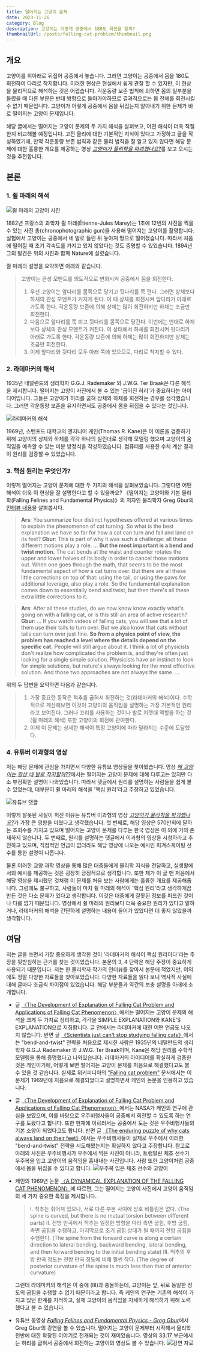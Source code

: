 ```yaml
---
title: 떨어지는 고양이 문제
date: 2023-11-26
category: Blog
description: 고양이는 어떻게 공중에서 180도 회전을 할까?
thumbnailUrl: /posts/falling-cat-problem/thumbnail.png
---
```


## 개요

고양이를 위아래로 뒤집어 공중에서 놓습니다. 그러면 고양이는 공중에서 몸을 180도 회전하여 다리로 착지합니다. 이러한 현상은 현실에서 쉽게 관찰 할 수 있지만, 이 현상을 물리적으로 해석하는 것은 어렵습니다. 각운동량 보존 법칙에 의하면 몸의 일부분을 돌렸을 때 다른 부분은 반대 방향으로 돌아가야하므로 결과적으로는 몸 전체를 회전시킬 수 없기 때문입니다. 고양이가 어떻게 공중에서 몸을 뒤집는지 알아내기 위한 문제가 바로 떨어지는 고양이 문제입니다.

해당 글에서는 떨어지는 고양이 문제의 두 가지 해석을 살펴보고, 어떤 해석이 더욱 적절한지 비교해볼 예정입니다. 고전 물리에 대한 기본적인 지식이 있다고 가정하고 글을 작성하였기에, 만약 각운동량 보존 법칙과 같은 물리 법칙을 잘 알고 있지 않다면 해당 문제에 대한 훌륭한 개요를 제공하는 영상 [_고양이가 물리학을 파괴했나요?_](https://www.youtube.com/shorts/d_Svw9SQEvU)를 보고 오시는 것을 추천합니다.

## 본론

### 1. 쥘 마레의 해석

![쥘 마레의 고양이 사진](/posts/falling-cat-problem/쥘마레-고양이-사진.jpg)

1882년 프랑스의 과학자 쥘 마레(Étienne-Jules Marey)는 1초에 12번의 사진을 찍을 수 있는 사진 총(chronophotographic gun)을 사용해 떨어지는 고양이를 촬영합니다. 실험에서 고양이는 공중에서 네 발로 들린 뒤 놓아져 땅으로 떨어졌습니다. 따라서 처음에 떨어질 때 초기 각속도를 가지고 있지 않았다는 것도 증명할 수 있었습니다. 1894년 그의 발견은 위의 사진과 함께 Nature에 실렸습니다.

쥘 마레의 설명을 요약하면 아래와 같습니다.

> 고양이는 관성 모멘트를 의도적으로 변화시켜 공중에서 몸을 회전한다.
>
> 1. 우선 고양이는 앞다리를 몸쪽으로 당기고 뒷다리를 쭉 편다. 그러면 상체보다 하체의 관성 모멘트가 커지게 된다. 이 때 상체를 회전시켜 앞다리가 아래로 가도록 한다. 각운동량 보존에 의해 상체는 많이 회전하지만 하체는 조금만 회전한다.
> 2. 다음으로 앞다리를 쭉 펴고 뒷다리를 몸쪽으로 당긴다. 이번에는 반대로 하체보다 상체의 관성 모멘트가 커진다. 이 상태에서 하체를 회전시켜 뒷다리가 아래로 가도록 한다. 각운동량 보존에 의해 하체는 많이 회전하지만 상체는 조금만 회전한다.
> 3. 이제 앞다리와 뒷다리 모두 아래 쪽에 있으므로, 다리로 착지할 수 있다.

### 2. 라데마커의 해석

1935년 네덜란드의 생리학자 G.G.J. Rademaker 와 J.W.G. Ter Braak은 다른 해석을 제시합니다. 떨어지는 고양이 사진에서 볼 수 있는 '굽어진 허리'가 중요하다는 아이디어입니다. 그들은 고양이가 허리를 굽혀 상체와 하체를 회전하는 경우를 생각했습니다. 그러면 각운동량 보존을 유지하면서도 공중에서 몸을 뒤집을 수 있다는 것입니다.

![라데마커의 해석](/posts/falling-cat-problem/라데마커의-해석.gif)

1969년, 스탠포드 대학교의 엔지니어 케인(Thomas R. Kane)은 이 이론을 검증하기 위해 고양이의 상체와 하체를 각각 하나의 실린더로 생각해 모델링 했으며 고양이의 움직임을 예측할 수 있는 미분 방정식을 작성하였습니다. 컴퓨터를 사용한 수치 계산 결과 이 원리를 검증할 수 있었습니다.

### 3. 핵심 원리는 무엇인가?

이렇게 떨어지는 고양이 문제에 대한 두 가지의 해석을 살펴보았습니다. 그렇다면 어떤 해석이 더욱 이 현상을 잘 설명한다고 할 수 있을까요? 《떨어지는 고양이와 기본 물리학(Falling Felines and Fundamental Physics)》의 저자인 물리학자 Greg Gbur의 [인터뷰 내용](https://arstechnica.com/science/2019/12/the-surprisingly-complicated-physics-of-why-cats-always-land-on-their-feet/)을 살펴봅시다.

> **Ars**: You summarize four distinct hypotheses offered at various times to explain the phenomenon of cat turning. So what is the best explanation we have so far for how a cat can turn and fall and land on its feet?
> **Gbur**: This is part of why it was such a challenge: all these different motions play a role. ... **But the most important is a bend and twist motion.** The cat bends at the waist and counter rotates the upper and lower halves of its body in order to cancel those motions out. When one goes through the math, that seems to be the most fundamental aspect of how a cat turns over. But there are all these little corrections on top of that: using the tail, or using the paws for additional leverage, also play a role. So the fundamental explanation comes down to essentially bend and twist, but then there's all these extra little corrections to it.

> **Ars**: After all these studies, do we now know know exactly what's going on with a falling cat, or is this still an area of active research?
> **Gbur**: ... If you watch videos of falling cats, you will see that a lot of them use their tails to turn over. But we also know that cats without tails can turn over just fine. **So from a physics point of view, the problem has reached a level where the details depend on the specific cat.** People will still argue about it. I think a lot of physicists don't realize how complicated the problem is, and they're often just looking for a single simple solution. Physicists have an instinct to look for simple solutions, but nature's always looking for the most effective solution. And those two approaches are not always the same. ...

위의 두 답변을 요약하면 다음과 같습니다.

> 1. 가장 중요한 동작은 척추를 굽혀서 회전하는 것(라데마커의 해석)이다. 수학적으로 계산해보면 이것이 고양이의 움직임을 설명하는 가장 기본적인 원리라고 보여진다. 그러나 꼬리를 사용하는 것이나 발로 지렛대 역할을 하는 것(쥘 마레의 해석) 또한 고양이의 회전에 관여한다.
> 2. 이제 이 문제는 상세한 해석이 특정 고양이에 따라 달라지는 수준에 도달했다.

### 4. 유튜버 이과형의 영상

저는 해당 문제에 관심을 가지면서 다양한 유튜브 영상들을 찾아봤습니다. 영상 [_왜 고양이는 항상 네 발로 착지할까??_](https://www.youtube.com/shorts/u4uOggMRCSU)에서는 떨어지는 고양이 문제에 대해 다루고는 있지만 다소 부정확한 설명이 나와있습니다. 따라서 댓글에서 원리를 설명하는 사람들을 쉽게 볼 수 있었는데, 대부분이 쥘 마레의 해석을 '핵심 원리'라고 주장하고 있었습니다.

![유튜브 댓글](/posts/falling-cat-problem/유튜브-댓글.png)

이렇게 잘못된 사실이 퍼진 이유는 유튜버 이과형의 영상 [_고양이가 물리학을 파괴했나요?_](https://www.youtube.com/shorts/d_Svw9SQEvU)가 가장 큰 영향을 미쳤다고 생각했습니다. 첫 번째로, 해당 영상은 570만회에 달하는 조회수를 가지고 있으며 떨어지는 고양이 문제를 다루는 한국 영상은 이 외에 거의 존재하지 않습니다. 두 번째로, 원리를 설명하는 댓글에서 이과형의 영상을 시청하라고 추천하고 있으며, 직접적인 언급이 없더라도 해당 영상에 나오는 예시인 피겨스케이팅 선수를 통한 설명이 나옵니다.

물론 이러한 교양 과학 영상을 통해 많은 대중들에게 물리학 지식을 전달하고, 실생활에서의 예시를 제공하는 것은 굉장히 긍정적으로 생각합니다. 또한 제가 이 글 맨 처음에서 해당 영상을 제시했던 것처럼 이 문제를 처음 보는 사람에게는 훌륭한 개요를 제공해줍니다. 그럼에도 불구하고, 사람들이 마치 쥘 마레의 해석이 '핵심 원리'라고 생각하게끔 만든 것은 다소 문제가 있다고 생각합니다. 이것은 대중에게 잘못된 정보를 퍼뜨린 것이나 다름 없기 때문입니다. 영상에서 쥘 마레의 원리보다 더욱 중요한 원리가 있다고 말하거나, 라데마커의 해석을 간단하게 설명하는 내용이 들어가 있었다면 더 좋지 않았을까 생각합니다.

## 여담

저는 글을 쓰면서 가장 중요하게 생각한 것이 '라데마커의 해석이 핵심 원리이다'라는 주장을 뒷받침하는 근거를 찾는 것이었습니다. 본문의 3, 4 단락은 해당 주장이 중요하게 사용되기 때문입니다. 저는 한 물리학자 작가의 인터뷰를 찾아서 본문에 적었지만, 이외에도 정말 다양한 자료들을 찾아보았습니다. 다양한 자료들을 읽다 보니 역사적 사실에 대해 글마다 조금씩 차이점이 있었습니다. 해당 부분들과 약간의 보충 설명을 아래에 소개합니다.

- 글 [〈The Development of Explanation of Falling Cat Problem and Applications of Falling Cat Phenomenon〉](https://www.atlantis-press.com/article/125967316.pdf)에서는 떨어지는 고양이 문제의 해석을 크게 두 가지로 정리하고, 각각을 SIMPLE EXPLANATION와 KANE'S EXPLANATION으로 지칭합니다. 글 안에서는 라데마커에 대한 어떤 언급도 나오지 않습니다.
  반면 글 [《Scientists just can't stop studying falling cats》](https://fortworthbusiness.com/technology/scientists-just-cant-stop-studying-falling-cats/)에서는 "bend-and-twist" 전략을 처음으로 제시한 사람은 1935년의 네덜란드의 생리학자 G.G.J. Rademaker 와 J.W.G. Ter Braak이며, Kane은 해당 원리를 수학적 모델링을 통해 증명했다고 나와있습니다.
  라데마커의 아이디어를 확실하게 검증한 것은 케인이기에, 어떻게 보면 떨어지는 고양이 문제를 처음으로 해결했다고도 볼 수 있을 것 같습니다. 실제로 위키피디아의 ["Falling cat problem"](https://en.wikipedia.org/wiki/Falling_cat_problem#cite_ref-FOOTNOTEKaneScher1969_8-0) 문서에서는 이 문제가 1969년에 처음으로 해결되었다고 설명하면서 케인의 논문을 인용하고 있습니다.

- 글 [〈The Development of Explanation of Falling Cat Problem and Applications of Falling Cat Phenomenon〉](https://www.atlantis-press.com/article/125967316.pdf)에서는 NASA가 케인의 연구에 관심을 보였으며, 이를 바탕으로 우주비행사들이 공중에서 회전할 수 있도록 하는 연구를 도왔다고 합니다. 또한 현재에 이르러서는 공중에서 도는 것은 우주비행사들의 기본 소양이 되었다고도 합니다.
  반면 글 [《The enduring puzzle of why cats always land on their feet》](https://www.sciencefocus.com/science/the-enduring-puzzle-of-why-cats-always-land-on-their-feet)에서는 우주비행사들이 실제로 우주에서 이러한 "bend-and-twist" 전략을 시도해봤는지는 확실하지 않다고 주장합니다.
  참고로 아래의 사진은 우주비행사가 우주에서 찍은 사진이 아니라, 트램펄린 체조 선수가 우주복을 입고 고양이의 움직임을 흉내내는 사진입니다. 사람 또한 고양이처럼 공중에서 몸을 뒤집을 수 있다고 합니다.
  ![우주복 입은 체조 선수와 고양이](/posts/falling-cat-problem/우주복-입은-체조-선수와-고양이.jpg)

- 케인의 1969년 논문 [〈A DYNAMICAL EXPLANATION OF THE FALLING CAT PHENOMENON〉](https://pentagono.uniandes.edu.co/~jarteaga/geosem/taller7/minicursoJK-Uniandes/robotic%20examples/kane.pdf)에 따르면, 그는 떨어지는 고양이 사진에서 고양이 움직임의 세 가지 중요한 특징을 제시합니다.

  > I. 척추는 휘어져 있으나, 서로 다른 부분 사이에 상호 비틀림은 없다. (The spine is curved, but there is no mutual torsion between different parts)
  > II. 전방 만곡에서 척추는 일정한 방향을 따라 측면 굽힘, 후방 굽힘, 측면 굽힘을 수행하고, 마지막으로 초기 굽힘 상태가 될 때까지 전방 굽힘을 수행한다. (The spine from the forward curve is along a certain direction to lateral bending, backward bending, lateral bending, and then forward bending to the initial bending state)
  > III. 척추의 후방 만곡 정도는 전방 만곡 정도에 비해 훨씬 작다. (The degree of posterior curvature of the spine is much less than that of anterior curvature)

  그런데 라데마커의 해석은 이 중에 (III)과 충돌하는데, 고양이는 앞, 뒤로 동일한 정도의 굽힘을 수행할 수 없기 때문이라고 합니다. 즉 케인의 연구는 기존의 해석이 가지고 있던 한계를 지적하고, 실제 고양이의 움직임을 자세하게 해석하기 위해 노력했다고 볼 수 있습니다.

- 유튜브 동영상 [_Falling Felines and Fundamental Physics - Greg Gbur_](https://www.youtube.com/watch?v=nKlnul5fexQ&ab_channel=UNCCharlotte)에서 Greg Gbur의 강연을 볼 수 있습니다. 떨어지는 고양이 문제부터 시작해서 물리학 전반에 대한 확장된 이야기로 전개되는 것이 재미있습니다. 영상의 33:17 부근에서는 허리를 굽혀서 공중에서 회전하는 고양이의 영상도 볼 수 있습니다.
  ![강연 자료](/posts/falling-cat-problem/강연-자료.png)
